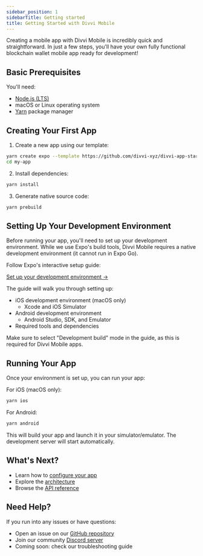 ```yaml
---
sidebar_position: 1
sidebarTitle: Getting started
title: Getting Started with Divvi Mobile
---
```

Creating a mobile app with Divvi Mobile is incredibly quick and straightforward. In just a few steps, you'll have your own fully functional blockchain wallet mobile app ready for development!

## Basic Prerequisites

You'll need:

- [Node.js (LTS)](https://nodejs.org/en/)
- macOS or Linux operating system
- [Yarn](https://yarnpkg.com/getting-started/install) package manager

## Creating Your First App

1. Create a new app using our template:

```bash
yarn create expo --template https://github.com/divvi-xyz/divvi-app-starter my-app
cd my-app
```

2. Install dependencies:

```bash
yarn install
```

3. Generate native source code:

```bash
yarn prebuild
```

## Setting Up Your Development Environment

Before running your app, you'll need to set up your development environment. While we use Expo's build tools, Divvi Mobile requires a native development environment (it cannot run in Expo Go).

Follow Expo's interactive setup guide:

[Set up your development environment →](https://docs.expo.dev/get-started/set-up-your-environment/?mode=development-build)

The guide will walk you through setting up:

- iOS development environment (macOS only)
  - Xcode and iOS Simulator
- Android development environment
  - Android Studio, SDK, and Emulator
- Required tools and dependencies

Make sure to select "Development build" mode in the guide, as this is required for Divvi Mobile apps.

## Running Your App

Once your environment is set up, you can run your app:

For iOS (macOS only):

```bash
yarn ios
```

For Android:

```bash
yarn android
```

This will build your app and launch it in your simulator/emulator. The development server will start automatically.

## What's Next?

- Learn how to [configure your app](./configuration)
- Explore the [architecture](./architecture)
- Browse the [API reference](./reference)

## Need Help?

If you run into any issues or have questions:

- Open an issue on our [GitHub repository](https://github.com/divvi-xyz/divvi-mobile)
- Join our community [Discord server](https://discord.com/invite/EaxZDhMuDn)
- Coming soon: check our troubleshooting guide
